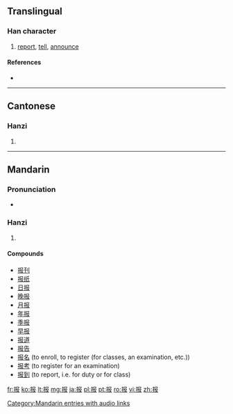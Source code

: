 {{also|報}}
==Translingual==
{{stroke order|strokes=7}}
{{stroke order|type=animate}}

===Han character===
{{Han char|rn=64|rad=手|as=04|sn=7|four=|canj=手尸中水 (QSLE)}}

# [[report]], [[tell]], [[announce]]

====References====
* {{Han ref|kx=0422.121|hdz=31846.010|uh=62A5|ud=25253}}

----

==Cantonese==

===Hanzi===
{{yue-hanzi|jyut=|y=bou3|tra=報}}

# {{defn|lang=yue|sort=手04}}

----

==Mandarin==

===Pronunciation===
* {{audio|zh-bào.ogg|audio}}

===Hanzi===
{{cmn-hanzi|tra=報|pin=[[bào]] ([[bao4]])|wg=pao<sup>4</sup>}}

# {{defn|lang=cmn|sort=手04}}

====Compounds====
* [[报刊]]
* [[报纸]]
* [[日报]]
* [[晚报]]
* [[月报]]
* [[年报]]
* [[季报]]
* [[早报]]
* [[报道]]
* [[报告]]
* [[报名]] (to enroll, to register (for classes, an examination, etc.))
* [[报考]] (to register for an examination)
* [[报到]] (to report, i.e. for duty or for class)

[[Category:Mandarin entries with audio links]]

[[fr:报]]
[[ko:报]]
[[lt:报]]
[[mg:报]]
[[ja:报]]
[[pl:报]]
[[pt:报]]
[[ro:报]]
[[vi:报]]
[[zh:报]]